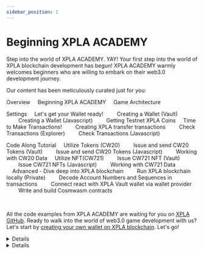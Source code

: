 ```yaml
---
sidebar_position: 1
---
```


# Beginning XPLA ACADEMY


Step into the world of XPLA ACADEMY. YAY! Your first step into the world of XPLA blockchain development has begun! XPLA ACADEMY warmly welcomes beginners who are willing to embark on their web3.0 development journey. 

Our content has been meticulously curated just for you:

<CodeBlock>

Overview
&nbsp;&nbsp;&nbsp;&nbsp;<Link to="/docs/overview/intro">Beginning XPLA ACADEMY</Link>
&nbsp;&nbsp;&nbsp;&nbsp;<Link to="/docs/overview/gameArchitecture">Game Architecture</Link>

Settings
&nbsp;&nbsp;&nbsp;&nbsp;Let's get your Wallet ready!
&nbsp;&nbsp;&nbsp;&nbsp;&nbsp;&nbsp;&nbsp;&nbsp;<Link to="/docs/settings/create-wallet/create-wallet-with-vault">Creating a Wallet (Vault)</Link>
&nbsp;&nbsp;&nbsp;&nbsp;&nbsp;&nbsp;&nbsp;&nbsp;<Link to="/docs/settings/create-wallet/create-wallet-with-js">Creating a Wallet (Javascript)</Link>
&nbsp;&nbsp;&nbsp;&nbsp;&nbsp;&nbsp;&nbsp;&nbsp;<Link to="/docs/settings/create-wallet/get-testnet-xpla">Getting Testnet XPLA Coins</Link>
&nbsp;&nbsp;&nbsp;&nbsp;Time to Make Transactions!
&nbsp;&nbsp;&nbsp;&nbsp;&nbsp;&nbsp;&nbsp;&nbsp;<Link to="/docs/settings/create-testnet-transaction/send-tx">Creating XPLA transfer transactions</Link>
&nbsp;&nbsp;&nbsp;&nbsp;&nbsp;&nbsp;&nbsp;&nbsp;<Link to="/docs/settings/create-testnet-transaction/check-tx-in-explorer">Check Transactions (Explorer)</Link>
&nbsp;&nbsp;&nbsp;&nbsp;&nbsp;&nbsp;&nbsp;&nbsp;<Link to="/docs/settings/create-testnet-transaction/send-query">Check Transactions (Javascript)</Link>

Code Along Tutorial
&nbsp;&nbsp;&nbsp;&nbsp;Utilize Tokens (CW20)
&nbsp;&nbsp;&nbsp;&nbsp;&nbsp;&nbsp;&nbsp;&nbsp;<Link to="/docs/tutorial/make-cw20/make-cw20-with-vault">Issue and send CW20 Tokens (Vault)</Link>
&nbsp;&nbsp;&nbsp;&nbsp;&nbsp;&nbsp;&nbsp;&nbsp;<Link to="/docs/tutorial/make-cw20/make-cw20-with-js">Issue and send CW20 Tokens (Javascript)</Link>
&nbsp;&nbsp;&nbsp;&nbsp;&nbsp;&nbsp;&nbsp;&nbsp;<Link to="/docs/tutorial/make-cw20/query-cw20">Working with CW20 Data</Link>
&nbsp;&nbsp;&nbsp;&nbsp;Utilize NFT(CW721)
&nbsp;&nbsp;&nbsp;&nbsp;&nbsp;&nbsp;&nbsp;&nbsp;<Link to="/docs/tutorial/make-cw721/make-nft-vault">Issue CW721 NFT (Vault)</Link>
&nbsp;&nbsp;&nbsp;&nbsp;&nbsp;&nbsp;&nbsp;&nbsp;<Link to="/docs/tutorial/make-cw721/make-nft-js">Issue CW721 NFTs (Javascript)</Link>
&nbsp;&nbsp;&nbsp;&nbsp;&nbsp;&nbsp;&nbsp;&nbsp;<Link to="/docs/tutorial/make-cw721/query-cw721">Working with CW721 Data</Link>
&nbsp;&nbsp;&nbsp;&nbsp;Advanced - Dive deep into XPLA blockchain
&nbsp;&nbsp;&nbsp;&nbsp;&nbsp;&nbsp;&nbsp;&nbsp;<Link to="/docs/tutorial/deep-understand-xpla/local-network">Run XPLA blockchain locally (Private)</Link>
&nbsp;&nbsp;&nbsp;&nbsp;&nbsp;&nbsp;&nbsp;&nbsp;<Link to="/docs/tutorial/deep-understand-xpla/account-sequence">Decode Account Numbers and Sequences in transactions</Link>
&nbsp;&nbsp;&nbsp;&nbsp;&nbsp;&nbsp;&nbsp;&nbsp;<Link to="/docs/tutorial/deep-understand-xpla/walletprovider">Connect react with XPLA Vault wallet via wallet provider</Link>
&nbsp;&nbsp;&nbsp;&nbsp;&nbsp;&nbsp;&nbsp;&nbsp;<Link to="/docs/tutorial/deep-understand-xpla/write-contract">Write and build Cosmwasm contracts</Link>
</CodeBlock>

<br />

All the code examples from XPLA ACADEMY are waiting for you on [XPLA GitHub](https://github.com/xpladev/academy/tree/main/example). Ready to walk into the world of web3.0 game development with us? Let's start by [creating your own wallet on XPLA blockchain](/docs/settings/create-wallet/create-wallet-with-vault). Let's go! 

<Details summary="What are the characteristics of the XPLA blockchain?">

The XPLA blockchain is [open-source](https://github.com/xpladev/xpla) and built on the [Tendermint Tool-based](https://tendermint.com/) Proof-of-Stake (PoS) consensus mechanism. It also utilizes the Cosmos SDK and offers [Ethereum Virtual Machine (EVM)](https://ethereum.org/en/developers/docs/evm/) compatibility. This means developers have the flexibility to write smart contracts in both Rust and Solidity languages. For more detailed information, please refer to the [XPLA Docs](https://docs.xpla.io/docs/learn/about-xpla-chain/).

No worries if you don't fully understand everything above. You'll learn more about these concepts as you go through XPLA ACADEMY.

</Details>

<Details summary="What are other documents on XPLA blockchain?">

To find other documents about the XPLA blockchain, go to the bottom of the XPLA ACADEMY website and visit the "Dev Resources" section.

</Details>

